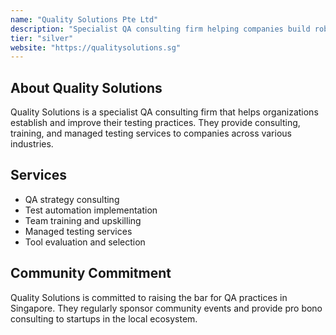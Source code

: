```yaml
---
name: "Quality Solutions Pte Ltd"
description: "Specialist QA consulting firm helping companies build robust testing practices"
tier: "silver"
website: "https://qualitysolutions.sg"
---
```


## About Quality Solutions

Quality Solutions is a specialist QA consulting firm that helps organizations establish and improve their testing practices. They provide consulting, training, and managed testing services to companies across various industries.

## Services

- QA strategy consulting
- Test automation implementation
- Team training and upskilling
- Managed testing services
- Tool evaluation and selection

## Community Commitment

Quality Solutions is committed to raising the bar for QA practices in Singapore. They regularly sponsor community events and provide pro bono consulting to startups in the local ecosystem.
